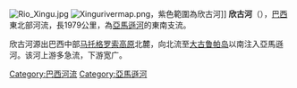 [[File:Rio_Xingu.jpg|right]]
[[File:Xingurivermap.png|thumb]]，紫色範圍為欣古河]]
'''欣古河'''（{{lang-pt|'''Rio Xingu'''}}），[[巴西|巴西]]東北部河流，長1979公里，為[[亞馬遜河|亞馬遜河]]的東南支流。

欣古河源出巴西中部[[马托格罗索高原|马托格罗索高原]]北麓，向北流至[[大古鲁帕岛|大古鲁帕岛]]以南注入亞馬遜河。该河上游多急流，下游宽广。

{{coord|3.46956|S|51.93237|W|source:placeopedia|display=title}}

{{DEFAULTSORT:Xingu}}
[[Category:巴西河流|Category:巴西河流]]
[[Category:亞馬遜河|Category:亞馬遜河]]
{{brazil-geo-stub}}